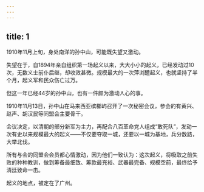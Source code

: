 ```yaml
---
---
---
```

title: 1
---



1910年11月上旬，身处南洋的孙中山，可能既失望又激动。

失望在于，自1894年亲自组织第一场起义以来，大大小小的起义，已经发动过10次，无数义士前仆后继，却收效甚微。规模最大的一次萍浏醴起义，也就坚持了半个月，起义军和民众伤亡过万。

但这一年已经44岁的孙中山，也有一件颇为激动人心的事。

1910年11月13日，孙中山在马来西亚槟榔屿召开了一次秘密会议，参会的有黄兴、赵声、胡汉民等同盟会主要骨干。

会议决定，以清朝的部分新军为主力，再配合八百革命党人组成“敢死队”，发动一次有史以来规模最大的起义——不仅要夺取一城，还要以一城为基地，兵分数路，大举北伐。

所有与会的同盟会会员都心情激动，因为他们一致认为：这次起义，将吸取之前失败的种种教训，做到筹备最细致、筹款最充裕、武器最完备、规模空前，最终给予清廷致命一击。

起义的地点，被定在了广州。